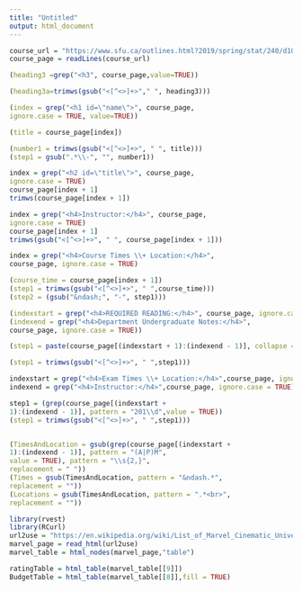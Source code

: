 ---
title: "Untitled"
output: html_document
---

```{r}
course_url = "https://www.sfu.ca/outlines.html?2019/spring/stat/240/d100"
course_page = readLines(course_url)
```

```{r}
(heading3 =grep("<h3", course_page,value=TRUE))
```

```{r}
(heading3a=trimws(gsub("<[^<>]+>"," ", heading3)))
```
```{r}
(index = grep("<h1 id=\"name\">", course_page,
ignore.case = TRUE, value=TRUE))

(title = course_page[index])

(number1 = trimws(gsub("<[^<>]+>", " ", title)))
(step1 = gsub(".*\\-", "", number1))

```
```{r}
index = grep("<h2 id=\"title\">", course_page,
ignore.case = TRUE)
course_page[index + 1]
trimws(course_page[index + 1])
```
```{r}
index = grep("<h4>Instructor:</h4>", course_page,
ignore.case = TRUE)
course_page[index + 1]
trimws(gsub("<[^<>]+>", " ", course_page[index + 1]))

```
```{r}
index = grep("<h4>Course Times \\+ Location:</h4>",
course_page, ignore.case = TRUE)

(course_time = course_page[index + 1])
(step1 = trimws(gsub("<[^<>]+>", " ",course_time)))
(step2 = (gsub("&ndash;", "-", step1)))

```

```{r}
(indexstart = grep("<h4>REQUIRED READING:</h4>", course_page, ignore.case = TRUE))
(indexend = grep("<h4>Department Undergraduate Notes:</h4>",
course_page, ignore.case = TRUE))

(step1 = paste(course_page[(indexstart + 1):(indexend - 1)], collapse = ""))

(step1 = trimws(gsub("<[^<>]+>", " ",step1)))
```

```{r}
indexstart = grep("<h4>Exam Times \\+ Location:</h4>",course_page, ignore.case = TRUE)
indexend = grep("<h4>Instructor:</h4>",course_page, ignore.case = TRUE)

step1 = (grep(course_page[(indexstart +
1):(indexend - 1)], pattern = "201\\d",value = TRUE))
(step1 = trimws(gsub("<[^<>]+>", " ",step1)))


(TimesAndLocation = gsub(grep(course_page[(indexstart +
1):(indexend - 1)], pattern = "(A|P)M",
value = TRUE), pattern = "\\s{2,}",
replacement = " "))
(Times = gsub(TimesAndLocation, pattern = "&ndash.*",
replacement = ""))
(Locations = gsub(TimesAndLocation, pattern = ".*<br>",
replacement = ""))
```

```{r}
library(rvest)
library(RCurl)
url2use = "https://en.wikipedia.org/wiki/List_of_Marvel_Cinematic_Universe_films"
marvel_page = read_html(url2use)
marvel_table = html_nodes(marvel_page,"table")

ratingTable = html_table(marvel_table[[9]])
BudgetTable = html_table(marvel_table[[8]],fill = TRUE)
```

